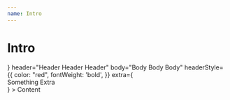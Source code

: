 ```yaml
---
name: Intro
---
```



# Intro

<Playground>
    <Intro
        zIndex={2000}
        logo={<IntroGifLogo src="https://media0.giphy.com/media/l3vR16pONsV8cKkWk/giphy.gif" />}
        header="Header Header Header"
        body="Body Body Body"
        headerStyle={{
            color: "red",
            fontWeight: 'bold',
        }}
        extra={<div>Something Extra</div>}
    >
        Content
    </Intro>
</Playground>

